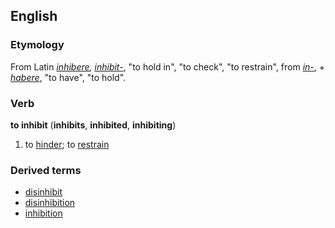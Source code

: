==English==
===Etymology===
From Latin ''[[inhibere]], [[inhibit-]]'', "to hold in", "to check", "to restrain", from ''[[in-#Latin|in-]]'', + ''[[habere]]'', "to have", "to hold".
===Verb===
'''to inhibit''' ('''inhibits''', '''inhibited''', '''inhibiting''')
# to [[hinder]]; to [[restrain]]
===Derived terms===
*[[disinhibit]]
*[[disinhibition]]
*[[inhibition]]